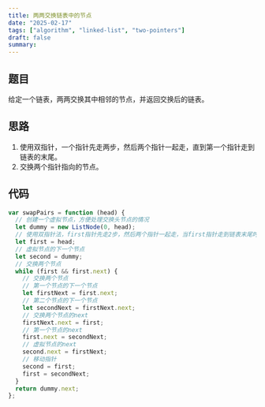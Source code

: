 ```yaml
---
title: 两两交换链表中的节点
date: "2025-02-17"
tags: ["algorithm", "linked-list", "two-pointers"]
draft: false
summary:
---
```


## 题目

给定一个链表，两两交换其中相邻的节点，并返回交换后的链表。

## 思路

1. 使用双指针，一个指针先走两步，然后两个指针一起走，直到第一个指针走到链表的末尾。
2. 交换两个指针指向的节点。

## 代码

```js
var swapPairs = function (head) {
  // 创建一个虚拟节点，方便处理交换头节点的情况
  let dummy = new ListNode(0, head);
  // 使用双指针法，first指针先走2步，然后两个指针一起走，当first指针走到链表末尾时，second指针正好走到倒数第2个节点
  let first = head;
  // 虚拟节点的下一个节点
  let second = dummy;
  // 交换两个节点
  while (first && first.next) {
    // 交换两个节点
    // 第一个节点的下一个节点
    let firstNext = first.next;
    // 第二个节点的下一个节点
    let secondNext = firstNext.next;
    // 交换两个节点的next
    firstNext.next = first;
    // 第一个节点的next
    first.next = secondNext;
    // 虚拟节点的next
    second.next = firstNext;
    // 移动指针
    second = first;
    first = secondNext;
  }
  return dummy.next;
};
```
